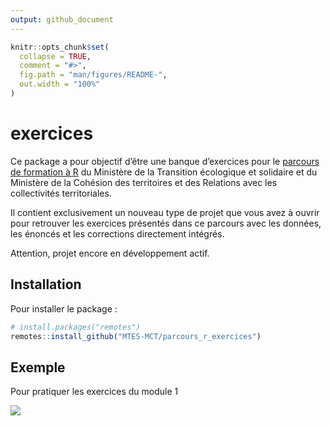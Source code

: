 ```yaml
---
output: github_document
---
```


<!-- README.md is generated from README.Rmd. Please edit that file -->

```r
knitr::opts_chunk$set(
  collapse = TRUE,
  comment = "#>",
  fig.path = "man/figures/README-",
  out.width = "100%"
)
```
# exercices

<!-- badges: start -->
<!-- badges: end -->

Ce package a pour objectif d'être une banque d'exercices pour le [parcours de formation à R](https://mtes-mct.github.io/parcours-r/) du Ministère de la Transition écologique et solidaire et du Ministère de la Cohésion des territoires et des Relations avec les collectivités territoriales.

Il contient exclusivement un nouveau type de projet que vous avez à ouvrir pour retrouver les exercices présentés dans ce parcours avec les données, les énoncés et les corrections directement intégrés.

Attention, projet encore en développement actif.

## Installation

Pour installer le package : 

``` r
# install.packages("remotes")
remotes::install_github("MTES-MCT/parcours_r_exercices")
```

## Exemple

Pour pratiquer les exercices du module 1

![](man/figures/howto.gif)
